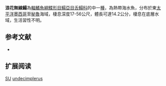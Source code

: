 {{Speciesbox
| name = 浪花無線鰨
| image = 
| image_width = 250px
| image_caption = 
| status = LC
| status_system = IUCN3.1
| genus = Symphurus
| species = undecimplerus
| authority = [[Munroe_&_Nizinski|Munroe & Nizinski]], 1990
| synonyms = 
}}

'''浪花無線鰨'''為[[輻鰭魚綱|輻鰭魚綱]][[鰈形目|鰈形目]][[鰨亞目|鰨亞目]][[舌鰨科|舌鰨科]]的中一[[種|種]]，為熱帶海水魚，分布於東[[太平洋|太平洋]][[墨西哥|墨西哥]]至[[秘魯|秘魯]]海域，棲息深度17-56公尺，體長可達14.2公分，棲息在底層水域，生活習性不明。
==参考文献==
*{{FishBase_species|genus=Symphurus |species=undecimplerus|year=2014|month=4}}

== 扩展阅读 ==
{{refbegin}}
{{wikispecies-inline|Symphurus undecimplerus|浪花無線鰨}}
{{refend}}

{{Wikispecies|Symphurus undecimplerus}}
{{Taxonbar|from=Q2627062}}

[[Category:IUCN红色名录无危物种|SU]]
[[Category:無線鰨屬|undecimplerus]]


{{魚類小作品}}